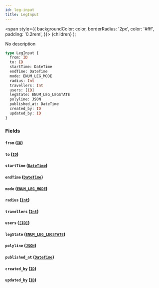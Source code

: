 ```yaml
---
id: leg-input
title: LegInput
---
```


<span
style={{
      backgroundColor: color,
      borderRadius: '2px',
      color: '#fff',
      padding: '0.2rem',
    }}>
{children}
</span>
);

No description

```graphql
type LegInput {
  from: ID
  to: ID
  startTime: DateTime
  endTime: DateTime
  mode: ENUM_LEG_MODE
  radius: Int
  travellers: Int
  users: [ID]
  legState: ENUM_LEG_LEGSTATE
  polyline: JSON
  published_at: DateTime
  created_by: ID
  updated_by: ID
}
```

### Fields

#### `from` ([`ID`](/v1/scalars/id))

#### `to` ([`ID`](/v1/scalars/id))

#### `startTime` ([`DateTime`](/v1/scalars/date-time))

#### `endTime` ([`DateTime`](/v1/scalars/date-time))

#### `mode` ([`ENUM_LEG_MODE`](/v1/enums/enum-leg-mode))

#### `radius` ([`Int`](/v1/scalars/int))

#### `travellers` ([`Int`](/v1/scalars/int))

#### `users` ([`[ID]`](/v1/scalars/id))

#### `legState` ([`ENUM_LEG_LEGSTATE`](/v1/enums/enum-leg-legstate))

#### `polyline` ([`JSON`](/v1/scalars/json))

#### `published_at` ([`DateTime`](/v1/scalars/date-time))

#### `created_by` ([`ID`](/v1/scalars/id))

#### `updated_by` ([`ID`](/v1/scalars/id))
